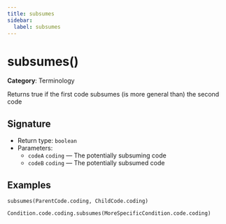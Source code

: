```yaml
---
title: subsumes
sidebar:
  label: subsumes
---
```


# subsumes()

**Category**: Terminology

Returns true if the first code subsumes (is more general than) the second code

## Signature

- Return type: `boolean`
- Parameters:
  - `codeA` `coding` — The potentially subsuming code
  - `codeB` `coding` — The potentially subsumed code

## Examples

```fhirpath
subsumes(ParentCode.coding, ChildCode.coding)
```

```fhirpath
Condition.code.coding.subsumes(MoreSpecificCondition.code.coding)
```


